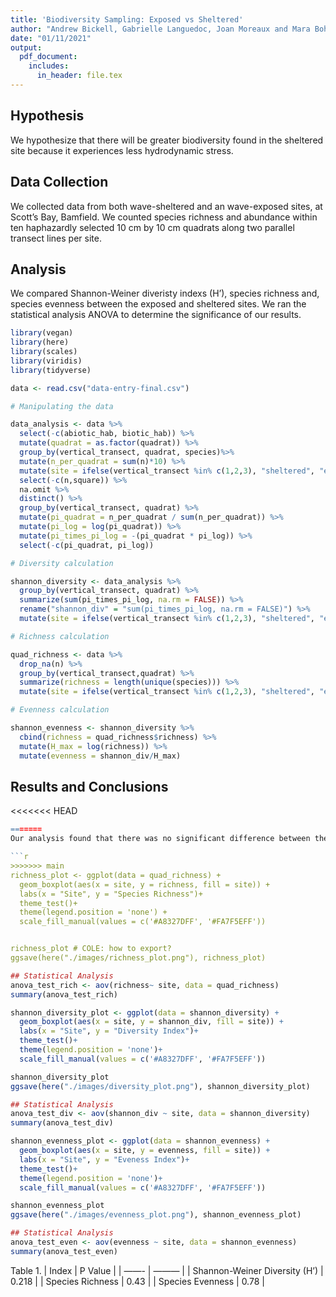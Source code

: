 ```yaml
---
title: 'Biodiversity Sampling: Exposed vs Sheltered'
author: "Andrew Bickell, Gabrielle Languedoc, Joan Moreaux and Mara Bohm"
date: "01/11/2021"
output:
  pdf_document:
    includes:
      in_header: file.tex
---
```


## Hypothesis

We hypothesize that there will be greater biodiversity found in the sheltered site because it experiences less hydrodynamic stress.

## Data Collection

We collected data from both wave-sheltered and an wave-exposed sites, at Scott's Bay, Bamfield. We counted species richness and abundance within ten haphazardly selected 10 cm by 10 cm quadrats along two parallel transect lines per site. 

## Analysis

We compared Shannon-Weiner diveristy indexs (H'), species richness and, species evenness between the exposed and sheltered sites. We ran the statistical analysis ANOVA to determine the significance of our results. 


```r
library(vegan)
library(here)
library(scales)
library(viridis)
library(tidyverse)
```

```r
data <- read.csv("data-entry-final.csv")

# Manipulating the data

data_analysis <- data %>% 
  select(-c(abiotic_hab, biotic_hab)) %>% 
  mutate(quadrat = as.factor(quadrat)) %>% 
  group_by(vertical_transect, quadrat, species)%>%
  mutate(n_per_quadrat = sum(n)*10) %>%
  mutate(site = ifelse(vertical_transect %in% c(1,2,3), "sheltered", "exposed")) %>% 
  select(-c(n,square)) %>% 
  na.omit %>%
  distinct() %>%
  group_by(vertical_transect, quadrat) %>%
  mutate(pi_quadrat = n_per_quadrat / sum(n_per_quadrat)) %>% 
  mutate(pi_log = log(pi_quadrat)) %>% 
  mutate(pi_times_pi_log = -(pi_quadrat * pi_log)) %>% 
  select(-c(pi_quadrat, pi_log))

# Diversity calculation

shannon_diversity <- data_analysis %>% 
  group_by(vertical_transect, quadrat) %>%
  summarize(sum(pi_times_pi_log, na.rm = FALSE)) %>%
  rename("shannon_div" = "sum(pi_times_pi_log, na.rm = FALSE)") %>%
  mutate(site = ifelse(vertical_transect %in% c(1,2,3), "sheltered", "exposed"))

# Richness calculation

quad_richness <- data %>%
  drop_na(n) %>%
  group_by(vertical_transect,quadrat) %>%
  summarize(richness = length(unique(species))) %>%
  mutate(site = ifelse(vertical_transect %in% c(1,2,3), "sheltered", "exposed"))

# Evenness calculation

shannon_evenness <- shannon_diversity %>% 
  cbind(richness = quad_richness$richness) %>% 
  mutate(H_max = log(richness)) %>%
  mutate(evenness = shannon_div/H_max)
```

## Results and Conclusions

<<<<<<< HEAD
```r
=======
Our analysis found that there was no significant difference between the Shannon-Weiner indexes of the exposed and sheltered sites. The p-value for this anova test was 0.218. Similarly, the p value of the richness and evenness anova analysis were 0.43 and 0.78 respectively. In all cases, we cannot reject the null hypothesis that there is no relationship between site location and diversity, richness and evenness (Table 1). 

```r
>>>>>>> main
richness_plot <- ggplot(data = quad_richness) +
  geom_boxplot(aes(x = site, y = richness, fill = site)) +
  labs(x = "Site", y = "Species Richness")+
  theme_test()+
  theme(legend.position = 'none') +
  scale_fill_manual(values = c('#A8327DFF', '#FA7F5EFF'))


richness_plot # COLE: how to export?
ggsave(here("./images/richness_plot.png"), richness_plot)

```
```r
## Statistical Analysis
anova_test_rich <- aov(richness~ site, data = quad_richness)
summary(anova_test_rich)
```

```r
shannon_diversity_plot <- ggplot(data = shannon_diversity) +
  geom_boxplot(aes(x = site, y = shannon_div, fill = site)) +
  labs(x = "Site", y = "Diversity Index")+
  theme_test()+
  theme(legend.position = 'none')+
  scale_fill_manual(values = c('#A8327DFF', '#FA7F5EFF'))

shannon_diversity_plot
ggsave(here("./images/diversity_plot.png"), shannon_diversity_plot)
```

\newpage 

```r
## Statistical Analysis
anova_test_div <- aov(shannon_div ~ site, data = shannon_diversity)
summary(anova_test_div)
```

```r
shannon_evenness_plot <- ggplot(data = shannon_evenness) +
  geom_boxplot(aes(x = site, y = evenness, fill = site)) +
  labs(x = "Site", y = "Eveness Index")+
  theme_test()+
  theme(legend.position = 'none')+
  scale_fill_manual(values = c('#A8327DFF', '#FA7F5EFF'))

shannon_evenness_plot
ggsave(here("./images/evenness_plot.png"), shannon_evenness_plot)
```

```r
## Statistical Analysis
anova_test_even <- aov(evenness ~ site, data = shannon_evenness)
summary(anova_test_even)
```

Table 1. 
| Index | P Value |
| ------- | --------- |
| Shannon-Weiner Diversity (H') | 0.218 |
| Species Richness | 0.43 |
| Species Evenness | 0.78 |
